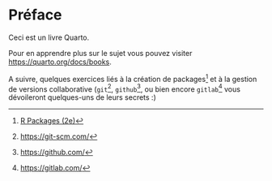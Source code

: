 # Préface {.unnumbered}

Ceci est un livre Quarto.

Pour en apprendre plus sur le sujet vous pouvez visiter <https://quarto.org/docs/books>.

A suivre, quelques exercices liés à la création de packages^[[R Packages (2e)](https://r-pkgs.org/)] et à la gestion de versions collaborative (`git`^[[https://git-scm.com/](https://git-scm.com/)], `github`^[[https://github.com/](https://github.com/)], ou bien encore `gitlab`^[[https://gitlab.com/](https://gitlab.com/)] vous dévoileront quelques-uns de leurs secrets :)
